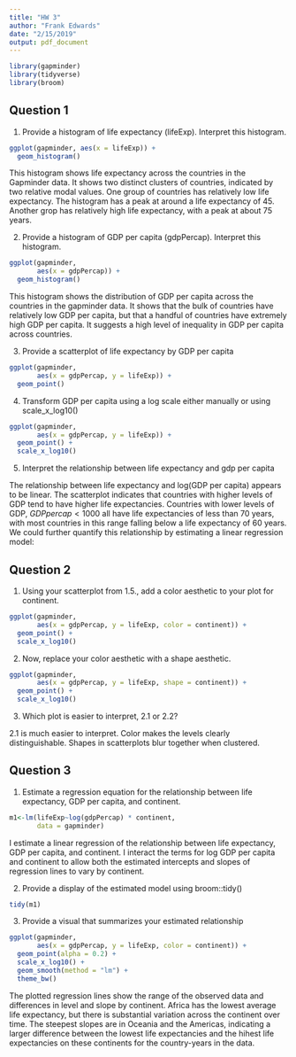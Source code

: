 ```yaml
---
title: "HW 3"
author: "Frank Edwards"
date: "2/15/2019"
output: pdf_document
---
```


```r
library(gapminder)
library(tidyverse)
library(broom)
```
## Question 1

1. Provide a histogram of life expectancy (lifeExp). Interpret this histogram.

```r

ggplot(gapminder, aes(x = lifeExp)) + 
  geom_histogram()

```

This histogram shows life expectancy across the countries in the Gapminder data. It shows two distinct clusters of countries, indicated by two relative modal values. One group of countries has relatively low life expectancy. The histogram has a peak at around a life expectancy of 45. Another grop has relatively high life expectancy, with a peak at about 75 years.

2. Provide a histogram of GDP per capita (gdpPercap). Interpret this histogram.

```r
ggplot(gapminder,
       aes(x = gdpPercap)) + 
  geom_histogram()
```

This histogram shows the distribution of GDP per capita across the countries in the gapminder data. It shows that the bulk of countries have relatively low GDP per capita, but that a handful of countries have extremely high GDP per capita. It suggests a high level of inequality in GDP per capita across countries.

3. Provide a scatterplot of life expectancy by GDP per capita

```r
ggplot(gapminder, 
       aes(x = gdpPercap, y = lifeExp)) + 
  geom_point()
```

4. Transform GDP per capita using a log scale either manually or using scale_x_log10() 

```r
ggplot(gapminder, 
       aes(x = gdpPercap, y = lifeExp)) + 
  geom_point() + 
  scale_x_log10()
```


5. Interpret the relationship between life expectancy and gdp per capita

The relationship between life expectancy and log(GDP per capita) appears to be linear. The scatterplot indicates that countries with higher levels of GDP tend to have higher life expectancies. Countries with lower levels of GDP, $GDPpercap<1000$ all have life expectancies of less than 70 years, with most countries in this range falling below a life expectancy of 60 years. We could further quantify this relationship by estimating a linear regression model:


## Question 2

1. Using your scatterplot from 1.5., add a color aesthetic to your plot for continent. 

```r
ggplot(gapminder, 
       aes(x = gdpPercap, y = lifeExp, color = continent)) + 
  geom_point() + 
  scale_x_log10()
```

2. Now, replace your color aesthetic with a shape aesthetic.

```r
ggplot(gapminder, 
       aes(x = gdpPercap, y = lifeExp, shape = continent)) + 
  geom_point() + 
  scale_x_log10()
```

3. Which plot is easier to interpret, 2.1 or 2.2?

2.1 is much easier to interpret. Color makes the levels clearly distinguishable. Shapes in scatterplots blur together when clustered.

## Question 3

1. Estimate a regression equation for the relationship between life expectancy, GDP per capita, and continent.

```r
m1<-lm(lifeExp~log(gdpPercap) * continent, 
       data = gapminder)
```

I estimate a linear regression of the relationship between life expectancy, GDP per capita, and continent. I interact the terms for log GDP per capita and continent to allow both the estimated intercepts and slopes of regression lines to vary by continent.

2. Provide a display of the estimated model using broom::tidy()

```r
tidy(m1)
```

3. Provide a visual that summarizes your estimated relationship

```r
ggplot(gapminder, 
       aes(x = gdpPercap, y = lifeExp, color = continent)) + 
  geom_point(alpha = 0.2) + 
  scale_x_log10() + 
  geom_smooth(method = "lm") + 
  theme_bw()
```

The plotted regression lines show the range of the observed data and differences in level and slope by continent. Africa has the lowest average life expectancy, but there is substantial variation across the continent over time. The steepest slopes are in Oceania and the Americas, indicating a larger difference between the lowest life expectancies and the hihest life expectancies on these continents for the country-years in the data. 

